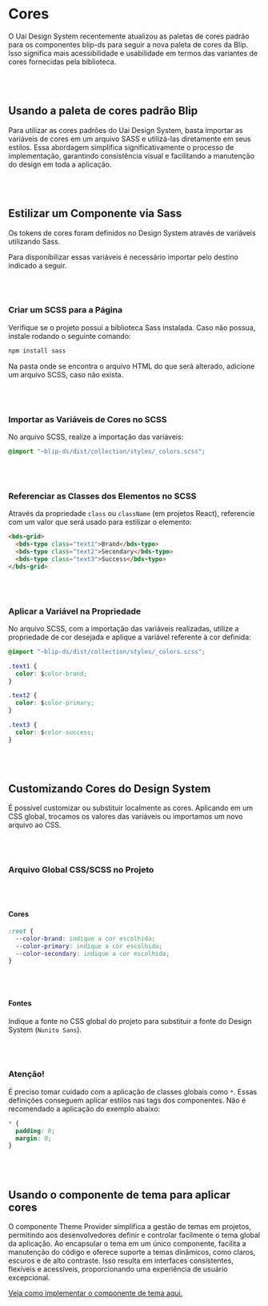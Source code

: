 
<br></br>
# Cores

O Uai Design System recentemente atualizou as paletas de cores padrão para os componentes blip-ds para seguir a nova paleta de cores da Blip. Isso significa mais acessibilidade e usabilidade em termos das variantes de cores fornecidas pela biblioteca.

<br></br>
## Usando a paleta de cores padrão Blip

Para utilizar as cores padrões do Uai Design System, basta importar as variáveis de cores em um arquivo SASS e utilizá-las diretamente em seus estilos. Essa abordagem simplifica significativamente o processo de implementação, garantindo consistência visual e facilitando a manutenção do design em toda a aplicação. 

<br></br>
## Estilizar um Componente via Sass

Os tokens de cores foram definidos no Design System através de variáveis utilizando Sass.

Para disponibilizar essas variáveis é necessário importar pelo destino indicado a seguir.

<br></br>
### Criar um SCSS para a Página

Verifique se o projeto possui a biblioteca Sass instalada. Caso não possua, instale rodando o seguinte comando:

```bash
npm install sass
```

Na pasta onde se encontra o arquivo HTML do que será alterado, adicione um arquivo SCSS, caso não exista.

<br></br>
### Importar as Variáveis de Cores no SCSS

No arquivo SCSS, realize a importação das variáveis:

```css
@import "~blip-ds/dist/collection/styles/_colors.scss";
```

<br></br>
### Referenciar as Classes dos Elementos no SCSS

Através da propriedade `class` ou `className` (em projetos React), referencie com um valor que será usado para estilizar o elemento:

```html
<bds-grid>
  <bds-typo class="text1">Brand</bds-typo>
  <bds-typo class="text2">Secondary</bds-typo>
  <bds-typo class="text3">Success</bds-typo>
</bds-grid>
```

<br></br>
### Aplicar a Variável na Propriedade

No arquivo SCSS, com a importação das variáveis realizadas, utilize a propriedade de cor desejada e aplique a variável referente à cor definida:

```css
@import "~blip-ds/dist/collection/styles/_colors.scss";

.text1 {
  color: $color-brand;
}

.text2 {
  color: $color-primary;
}

.text3 {
  color: $color-success;
}
```

<br></br>
## Customizando Cores do Design System

É possível customizar ou substituir localmente as cores. Aplicando em um CSS global, trocamos os valores das variáveis ou importamos um novo arquivo ao CSS.

<br></br>
### Arquivo Global CSS/SCSS no Projeto

<br></br>
#### Cores

```css
:root {
  --color-brand: indique a cor escolhida;
  --color-primary: indique a cor escolhida;
  --color-secondary: indique a cor escolhida;
}
```

<br></br>
#### Fontes

Indique a fonte no CSS global do projeto para substituir a fonte do Design System (`Nunito Sans`).

<br></br>
### Atenção!

É preciso tomar cuidado com a aplicação de classes globais como `*`. Essas definições conseguem aplicar estilos nas tags dos componentes. Não é recomendado a aplicação do exemplo abaixo:

```css
* {
  padding: 0;
  margin: 0;
}
```

<br></br>
## Usando o componente de tema para aplicar cores

O componente Theme Provider simplifica a gestão de temas em projetos, permitindo aos desenvolvedores definir e controlar facilmente o tema global da aplicação. Ao encapsular o tema em um único componente, facilita a manutenção do código e oferece suporte a temas dinâmicos, como claros, escuros e de alto contraste. Isso resulta em interfaces consistentes, flexíveis e acessíveis, proporcionando uma experiência de usuário excepcional.

[Veja como implementar o componente de tema aqui.](https://design.blip.ai/d/UbKsV1JhXTK4/instalacao#/comece-a-usar/utilizar-temas-do-uai-design-system)
